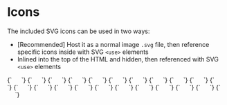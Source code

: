 
<Meta title="UI/Icons" />

# Icons

The included SVG icons can be used in two ways:

- \[Recommended\] Host it as a normal image `.svg` file, then reference specific icons inside with SVG `<use>` elements
- Inlined into the top of the HTML and hidden, then referenced with SVG `<use>` elements

<Canvas>
  <Story name="Check">
    {`
      <svg width="14" height="14" class="a-icon a-icon--xl" aria-hidden="true" focusable="false" xmlns="http://www.w3.org/2000/svg" viewBox="0 0 100 100">
        <use xlink:href="${icons}#icon-check"></use>
      </svg>
    `}
  </Story>
  <Story name="Cross">
    {`
      <svg width="14" height="14" class="a-icon a-icon--xl" aria-hidden="true" focusable="false" xmlns="http://www.w3.org/2000/svg" viewBox="0 0 100 100">
        <use xlink:href="${icons}#icon-cross"></use>
      </svg>
    `}
  </Story>
  <Story name="Plus">
    {`
      <svg width="14" height="14" class="a-icon a-icon--xl" aria-hidden="true" focusable="false" xmlns="http://www.w3.org/2000/svg" viewBox="0 0 100 100">
        <use xlink:href="${icons}#icon-plus"></use>
      </svg>
    `}
  </Story>
  <Story name="Minus">
    {`
      <svg width="14" height="14" class="a-icon a-icon--xl" aria-hidden="true" focusable="false" xmlns="http://www.w3.org/2000/svg" viewBox="0 0 100 100">
        <use xlink:href="${icons}#icon-minus"></use>
      </svg>
    `}
  </Story>
  <Story name="Caret-up">
    {`
      <svg width="14" height="14" class="a-icon a-icon--xl" aria-hidden="true" focusable="false" xmlns="http://www.w3.org/2000/svg" viewBox="0 0 100 100">
        <use xlink:href="${icons}#icon-caret-up"></use>
      </svg>
    `}
  </Story>
  <Story name="Caret-right">
    {`
      <svg width="14" height="14" class="a-icon a-icon--xl" aria-hidden="true" focusable="false" xmlns="http://www.w3.org/2000/svg" viewBox="0 0 100 100">
        <use xlink:href="${icons}#icon-caret-right"></use>
      </svg>
    `}
  </Story>
  <Story name="Caret-down">
    {`
      <svg width="14" height="14" class="a-icon a-icon--xl" aria-hidden="true" focusable="false" xmlns="http://www.w3.org/2000/svg" viewBox="0 0 100 100">
        <use xlink:href="${icons}#icon-caret-down"></use>
      </svg>
    `}
  </Story>
  <Story name="Caret-left">
    {`
      <svg width="14" height="14" class="a-icon a-icon--xl" aria-hidden="true" focusable="false" xmlns="http://www.w3.org/2000/svg" viewBox="0 0 100 100">
        <use xlink:href="${icons}#icon-caret-left"></use>
      </svg>
    `}
  </Story>
  <Story name="Hamburger">
    {`
      <svg width="14" height="14" class="a-icon a-icon--xl" aria-hidden="true" focusable="false" xmlns="http://www.w3.org/2000/svg" viewBox="0 0 100 100">
        <use xlink:href="${icons}#icon-hamburger"></use>
      </svg>
    `}
  </Story>
  <Story name="Filter">
    {`
      <svg width="14" height="14" class="a-icon a-icon--xl" aria-hidden="true" focusable="false" xmlns="http://www.w3.org/2000/svg" viewBox="0 0 100 100">
        <use xlink:href="${icons}#icon-filter"></use>
      </svg>
    `}
  </Story>
  <Story name="Home">
    {`
      <svg width="14" height="14" class="a-icon a-icon--xl" aria-hidden="true" focusable="false" xmlns="http://www.w3.org/2000/svg" viewBox="0 0 100 100">
        <use xlink:href="${icons}#icon-home"></use>
      </svg>
    `}
  </Story>
  <Story name="Mail">
    {`
      <svg width="14" height="14" class="a-icon a-icon--xl" aria-hidden="true" focusable="false" xmlns="http://www.w3.org/2000/svg" viewBox="0 0 100 100">
        <use xlink:href="${icons}#icon-mail"></use>
      </svg>
    `}
  </Story>
  <Story name="Info-circle">
    {`
      <svg width="14" height="14" class="a-icon a-icon--xl" aria-hidden="true" focusable="false" xmlns="http://www.w3.org/2000/svg" viewBox="0 0 100 100">
        <use xlink:href="${icons}#icon-info-circle"></use>
      </svg>
    `}
  </Story>
  <Story name="Question-circle">
    {`
      <svg width="14" height="14" class="a-icon a-icon--xl" aria-hidden="true" focusable="false" xmlns="http://www.w3.org/2000/svg" viewBox="0 0 100 100">
        <use xlink:href="${icons}#icon-question-circle"></use>
      </svg>
    `}
  </Story>
  <Story name="Check-circle">
    {`
      <svg width="14" height="14" class="a-icon a-icon--xl" aria-hidden="true" focusable="false" xmlns="http://www.w3.org/2000/svg" viewBox="0 0 100 100">
        <use xlink:href="${icons}#icon-check-circle"></use>
      </svg>
    `}
  </Story>
  <Story name="Exclamation">
    {`
      <svg width="14" height="14" class="a-icon a-icon--xl" aria-hidden="true" focusable="false" xmlns="http://www.w3.org/2000/svg" viewBox="0 0 100 100">
        <use xlink:href="${icons}#icon-exclamation"></use>
      </svg>
    `}
  </Story>
  <Story name="Pencil">
    {`
      <svg width="14" height="14" class="a-icon a-icon--xl" aria-hidden="true" focusable="false" xmlns="http://www.w3.org/2000/svg" viewBox="0 0 100 100">
        <use xlink:href="${icons}#icon-pencil"></use>
      </svg>
    `}
  </Story>
  <Story name="Bin">
    {`
      <svg width="14" height="14" class="a-icon a-icon--xl" aria-hidden="true" focusable="false" xmlns="http://www.w3.org/2000/svg" viewBox="0 0 100 100">
        <use xlink:href="${icons}#icon-bin"></use>
      </svg>
    `}
  </Story>
  <Story name="Search">
    {`
      <svg width="14" height="14" class="a-icon a-icon--xl" aria-hidden="true" focusable="false" xmlns="http://www.w3.org/2000/svg" viewBox="0 0 100 100">
        <use xlink:href="${icons}#icon-search"></use>
      </svg>
    `}
  </Story>
  <Story name="Storage">
    {`
      <svg width="14" height="14" class="a-icon a-icon--xl" aria-hidden="true" focusable="false" xmlns="http://www.w3.org/2000/svg" viewBox="0 0 100 100">
        <use xlink:href="${icons}#icon-storage"></use>
      </svg>
    `}
  </Story>
  <Story name="Transit">
    {`
      <svg width="14" height="14" class="a-icon a-icon--xl" aria-hidden="true" focusable="false" xmlns="http://www.w3.org/2000/svg" viewBox="0 0 100 100">
        <use xlink:href="${icons}#icon-transit"></use>
      </svg>
    `}
  </Story>
  <Story name="Inbox">
    {`
      <svg width="14" height="14" class="a-icon a-icon--xl" aria-hidden="true" focusable="false" xmlns="http://www.w3.org/2000/svg" viewBox="0 0 100 100">
        <use xlink:href="${icons}#icon-inbox"></use>
      </svg>
    `}
  </Story>
</Canvas>
